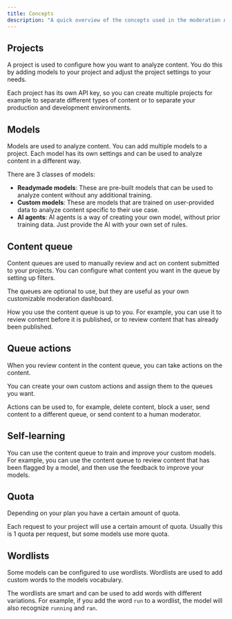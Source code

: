 ```yaml
---
title: Concepts
description: "A quick overview of the concepts used in the moderation API."
---
```


## Projects

A project is used to configure how you want to analyze content. You do this by adding models to your project and adjust the project settings to your needs. <br />

Each project has its own API key, so you can create multiple projects for example to separate different types of content or to separate your production and development environments.

## Models

Models are used to analyze content. You can add multiple models to a project. Each model has its own settings and can be used to analyze content in a different way.<br />

There are 3 classes of models:

- **Readymade models**: These are pre-built models that can be used to analyze content without any additional training.
- **Custom models**: These are models that are trained on user-provided data to analyze content specific to their use case.
- **AI agents**: AI agents is a way of creating your own model, without prior training data. Just provide the AI with your own set of rules.

## Content queue

Content queues are used to manually review and act on content submitted to your projects. You can configure what content you want in the queue by setting up filters.<br />

The queues are optional to use, but they are useful as your own customizable moderation dashboard.<br />

How you use the content queue is up to you. For example, you can use it to review content before it is published, or to review content that has already been published. <br />

## Queue actions

When you review content in the content queue, you can take actions on the content. <br/>

You can create your own custom actions and assign them to the queues you want. <br/>

Actions can be used to, for example, delete content, block a user, send content to a different queue, or send content to a human moderator.

## Self-learning

You can use the content queue to train and improve your custom models. For example, you can use the content queue to review content that has been flagged by a model, and then use the feedback to improve your models. <br />

## Quota

Depending on your plan you have a certain amount of quota. <br />

Each request to your project will use a certain amount of quota. Usually this is 1 quota per request, but some models use more quota.

## Wordlists

Some models can be configured to use wordlists. Wordlists are used to add custom words to the models vocabulary.<br />

The wordlists are smart and can be used to add words with different variations. For example, if you add the word `run` to a wordlist, the model will also recognize `running` and `ran`.<br />
